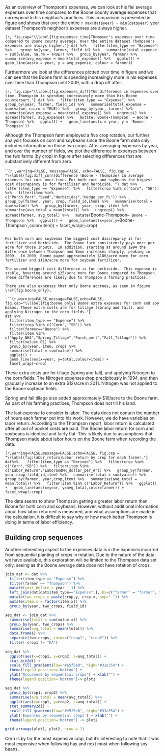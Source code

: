 As an overview of Thompson's expenses, we can look at his fiel average expenses over time compared to the Boone county average expenses that correspond to his neighbor's practices. This comparison is presented in figure \ref{fig:expenses_time} and shows that over the entire `r max(dat$year) - min(dat$year)` year dataset Thompson's neighbor's expenses are always higher.

```{r, fig.cap="\\label{fig:expenses_time}Thompson's expenses over time compared to Boone county average. Over the entire dataset Thompson's expenses are always higher."}
dat %>%
  filter(item_type == "Expense") %>% 
  group_by(year, farmer, field_id) %>%
  summarise(total_expense = sum(value, na.rm = TRUE)) %>%
  group_by(year, farmer) %>%
  summarise(avg_expense = mean(total_expense)) %>%
  ggplot() +
  geom_line(aes(x = year, y = avg_expense, colour = farmer))
```

Furthermore we look at the differences plotted over time in figure \ref{fig:expenses_diff} and we can see that the Boone farm is spending increasingly more in his expenses over time than Thompson until 2009, with a drop off after.

```{r, fig.cap="\\label{fig:expenses_diff}The difference in expenses over time. Thomspson is spending increasingly more than his Boone counterpart."}
dat %>%
  filter(item_type == "Expense") %>% 
  group_by(year, farmer, field_id) %>%
  summarise(total_expense = sum(value, na.rm = TRUE)) %>%
  group_by(year, farmer) %>%
  summarise(avg_expense = mean(total_expense)) %>%
  ungroup() %>%
  spread(farmer, avg_expense) %>%
  mutate(`Boone-Thompson` = Boone - Thompson) %>%
  ggplot() +
  geom_line(aes(x = year, y = `Boone-Thompson`))
```

Although the Thompson farm employed a five crop rotation, our further analysis focuses on corn and soybeans since the Boone farm data only includes information on those two crops.  After averaging expenses by year, and over the number of fields, we plot the difference in expenses between the two farms (by crop) in figure \ref{fig:diff_corn_soy} after selecting differences that are substantively different from zero.  

```{r ,warning=FALSE, message=FALSE, echo=FALSE, fig.cap = "\\label{fig:diff_corn}Difference (Boone - Thompson) in average expenses for corn over time. For both corn and soybeans the biggest cost discrepancy is for fertilizer and herbicide. "}
dat %>% 
  filter(item_type == "Expense") %>%
  filter(crop %in% c("Corn", "SB")) %>%
  filter(item %in% c("Purch_Pert","Seed","Herbicides","Hedge_per_PL")) %>%
  group_by(farmer, year, crop, field_id,item) %>%
  summarise(total = sum(value)) %>%
  group_by(farmer, year, crop, item) %>%
  summarise(avg_total = mean(total)) %>%
  ungroup() %>%
  spread(farmer, avg_total) %>%
  mutate(`Boone-Thompson` = Boone - Thompson) %>%
  ggplot() +
  geom_line(aes(x=year,y=`Boone-Thompson`,color=item)) +
  facet_wrap(~crop)

```

For both corn and soybeans the biggest cost discrepancy is for fertilizer and herbicide.  The Boone farm consistently pays more per acre for those inputs.  In addition, starting at around 1994 the difference between Thompson and Boon increases sharply, peaking in 2009.  In 2009, Boone payed approximately $180/acre more for corn fertilizer and $110/acre more for soybean fertilizer.  

The second biggest cost difference is for herbicide.  This expense is stable, hovering around $25/acre more for Boone compared to Thompson.  These differences are likely due to Thompson's farming practices.

There are also expenses that only Boone accrues, as seen in figure \ref{fig:boone_only}.

```{r,warning=FALSE,message=FALSE,echo=FALSE, fig.cap="\\label{fig:boone_only} Boone extra expenses for corn and soy beans. These extra costs are for tillage (spring and fall), and applying Nitrogen to the corn fields."}
dat %>% 
  filter(item_type == "Expense") %>%
  filter(crop %in% c("Corn", "SB")) %>%
  filter(farmer=="Boone") %>%
  filter(item %in% c("Apply_NH4","Spring_Tillage","Purch_pert","Fall_Tillage")) %>%
  filter(value>.01) %>%
  group_by(year, item, crop) %>%
  summarise(total = sum(value)) %>%
  ggplot() +
  geom_line(aes(x=year, y=total,colour=item)) +
  facet_wrap(~crop)
```

These extra costs are for tillage (spring and fall), and applying Nitrogen to the corn fields.  The Nitrogen expenses drop precipitously in 1994, and then gradually increase to an extra $12/acre in 2011.  Nitrogen was not applied to the Boone soybean fields.  

Spring and fall tillage also added approximately $10/acre to the Boone farm.  As part of his farming practices, Thompson does not till his land.

The last expense to consider is labor.  The data does not contain the number of hours each farmer put into his work.  However, we do have variables on labor return.  According to the Thompson report, labor return is calculated after all out of pocket costs are paid.  The Boone labor return for corn and soybeans is identical and fairly flat.  This is likely due to assumptions that Thompson made about labor hours on the Boone farm when recording the data.  

```{r,warning=FALSE,message=FALSE,echo=FALSE, fig.cap = "\\label{fig:labor_return}Labor return by crop for each farmer."}
dat%>% 
  filter(item_type == "Derived") %>%
  filter(crop %in% c("Corn","SB")) %>%
  filter(item %in% c("Labor_Return","LaborandMR_dollar_per_A")) %>%
  group_by(farmer, year,crop,field_id,item) %>%
  summarise(total = sum(value)) %>%
  group_by(farmer, year,crop,item) %>%
  summarise(avg_total = mean(total)) %>%
  filter(item %in% c("Labor_Return")) %>%
  ggplot() +
  geom_line(aes(x=year, y=avg_total,color=farmer)) + facet_wrap(~crop)
```

The data seems to show Thompson getting a greater labor return than Boone for both corn and soybeans.  However, without additional information about how labor returned is measured, and what assumptions are made in the calculation, it is difficult to say why or how much better Thompson is doing in terms of labor efficiency.  

## Building crop sequences
Another interesting aspect to the expenses data is in the expenses incurred from sequential planting of crops in rotation. Due to the nature of the data we have available, this exploration will be limited to the Thompson data set only, seeing as the Boone average data does not have rotation of crops.

```r
join_dat <- dat %>% 
  filter(item_type == "Expense") %>%
  filter(farmer == "Thompson") %>%
  mutate(year_before = year - 1) %>%
  left_join(dat[dat$item_type=="Expense",], by=c("farmer" = "farmer", "year_before" = "year", "field_id" = "field_id")) %>%
  mutate(two_crops = paste(crop.y, crop.x, sep="-")) %>%
  mutate(item.x = factor(item.x)) %>%
  group_by(year, two_crops, field_id)

seq_dat <- join_dat %>%
  summarise(total = sum(value.x)) %>%
  group_by(year, two_crops) %>%
  summarise(avg_total = mean(total)) %>%
  data.frame() %>%
  separate(two_crops, into=c("crop1", "crop2")) %>%
  filter( crop1 != "NA")
 
seq_dat %>%
  ggplot(aes(x=crop1, y=crop2, z=avg_total)) +
  stat_bin2d() +
  scale_fill_gradient(low="#e5f5e0", high="#31a354") +
  theme(legend.position='bottom') +
  ylab("Occurence by sequential crops") + xlab("") +
  theme(legend.position='bottom')-> plot1

seq_dat %>% 
  group_by(crop1, crop2) %>%
  summarise(avg_total = mean(avg_total)) %>%
  ggplot(aes(x=crop1, y=crop2, z=avg_total)) +
  stat_summary2d() +
  scale_fill_gradient(low="#e5f5e0", high="#31a354") +
  ylab('Expenses by sequential crops') + xlab("") +
  theme(legend.position='bottom') -> plot2

grid.arrange(plot1, plot2, nrow = 1)
```

Corn is by far the most expensive crop, but it's interesting to note that it was most expensive when following hay and next most when following soy beans. 



